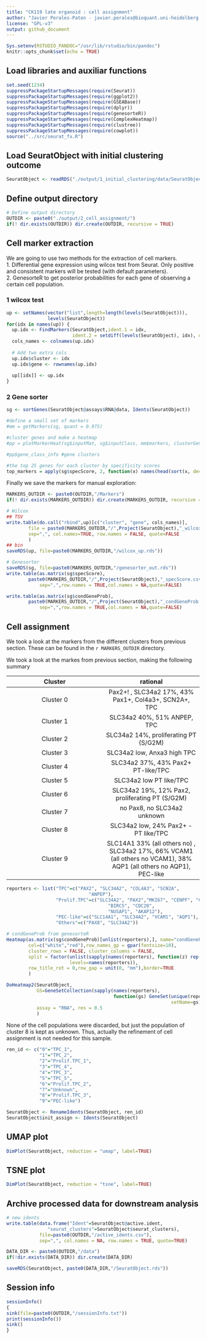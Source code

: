 ```yaml
---
title: "CK119 late organoid : cell assignment"
author: "Javier Perales-Paton - javier.perales@bioquant.uni-heidelberg.de"
license: "GPL-v3"
output: github_document
---
```



```r
Sys.setenv(RSTUDIO_PANDOC="/usr/lib/rstudio/bin/pandoc")
knitr::opts_chunk$set(echo = TRUE)
```

## Load libraries and auxiliar functions
```r
set.seed(1234)
suppressPackageStartupMessages(require(Seurat))
suppressPackageStartupMessages(require(ggplot2))
suppressPackageStartupMessages(require(GSEABase))
suppressPackageStartupMessages(require(dplyr))
suppressPackageStartupMessages(require(genesorteR))
suppressPackageStartupMessages(require(ComplexHeatmap))
suppressPackageStartupMessages(require(clustree))
suppressPackageStartupMessages(require(cowplot))
source("../src/seurat_fx.R")
```

## Load SeuratObject with initial clustering outcome
```r
SeuratObject <- readRDS("./output/1_initial_clustering/data/SeuratObject.rds")
```
## Define output directory
```r
# Define output directory
OUTDIR <- paste0("./output/2_cell_assignment/")
if(! dir.exists(OUTDIR)) dir.create(OUTDIR, recursive = TRUE)
```

## Cell marker extraction
We are going to use two methods for the extraction of cell markers.   
1. Differential gene expression using wilcox test from Seurat. Only positive
   and consistent markers will be tested (with default parameters).   
2. GenesorteR to get posterior probabilities for each gene of observing a certain
cell population.

### 1 wilcox test

```r
up <- setNames(vector("list",length=length(levels(SeuratObject))), 
               levels(SeuratObject))
for(idx in names(up)) {
  up.idx <- FindMarkers(SeuratObject,ident.1 = idx, 
                        ident.2 = setdiff(levels(SeuratObject), idx), only.pos=T)
  cols_names <- colnames(up.idx)
  
  # Add two extra cols
  up.idx$cluster <- idx
  up.idx$gene <- rownames(up.idx)
  
  up[[idx]] <- up.idx
}
```

### 2 Gene sorter

```r
sg <- sortGenes(SeuratObject@assays$RNA@data, Idents(SeuratObject))

#define a small set of markers
#mm = getMarkers(sg, quant = 0.975)

#cluster genes and make a heatmap
#pp = plotMarkerHeat(sg$inputMat, sg$inputClass, mm$markers, clusterGenes=TRUE, outs = TRUE)

#pp$gene_class_info #gene clusters

#the top 25 genes for each cluster by specificity scores
top_markers = apply(sg$specScore, 2, function(x) names(head(sort(x, decreasing = TRUE), n = 25)))

```

Finally we save the markers for manual exploration:

```r
MARKERS_OUTDIR <- paste0(OUTDIR,"/Markers")
if(! dir.exists(MARKERS_OUTDIR)) dir.create(MARKERS_OUTDIR, recursive = TRUE)

# Wilcox
## TSV
write.table(do.call("rbind",up)[c("cluster", "gene", cols_names)],
	    file = paste0(MARKERS_OUTDIR,"/",Project(SeuratObject),"_wilcox_DEGs_up.csv"),
	    sep=",", col.names=TRUE, row.names = FALSE, quote=FALSE
	    )
## bin
saveRDS(up, file=paste0(MARKERS_OUTDIR,"/wilcox_up.rds"))

# Genesorter
saveRDS(sg, file=paste0(MARKERS_OUTDIR,"/genesorter_out.rds"))
write.table(as.matrix(sg$specScore), 
	    paste0(MARKERS_OUTDIR,"/",Project(SeuratObject),"_specScore.csv"),
            sep=",",row.names = TRUE,col.names = NA,quote=FALSE)

write.table(as.matrix(sg$condGeneProb), 
	    paste0(MARKERS_OUTDIR,"/",Project(SeuratObject),"_condGeneProb.csv"),
            sep=",",row.names = TRUE,col.names = NA,quote=FALSE)
```


## Cell assignment
We took a look at the markers from the different clusters from previous section. These can be found in the `r MARKERS_OUTDIR` directory.

We took a look at the markes from previous section, making the following summary

| Cluster | rational |
|:---:|:---:|
| Cluster 0 | Pax2+! , SLC34a2 17%, 43% Pax1+, Col4a3+, SCN2A+, TPC |
| Cluster 1 | SLC34a2 40%, 51% ANPEP, TPC |
| Cluster 2 | SLC34a2 14%, proliferating PT (S/G2M) |
| Cluster 3 | SLC34a2 low, Anxa3 high TPC |
| Cluster 4 | SLC34a2 37%, 43% Pax2+ PT-like/TPC |
| Cluster 5 | SLC34a2 low PT like/TPC |
| Cluster 6 | SLC34a2 19%, 12% Pax2, proliferating PT (S/G2M) |
| Cluster 7 | no Pax8, no SLC34a2  unknown |
| Cluster 8 | SLC34a2 low, 24% Pax2+ - PT like/TPC |
| Cluster 9 | SLC14A1 33% (all others no) , SLC34a2 17%, 66% VCAM1 (all others no VCAM1), 38% AQP1 (all others no AQP1),  PEC-like |


```r
reporters <- list("TPC"=c("PAX2", "SLC34A2", "COL4A3", "SCN2A",
                              "ANPEP"),
                  "Prolif.TPC"=c("SLC34A2", "PAX2","MKI67", "CENPF", "CDKN3", 
                                     "BIRC5", "CDC20",
                                     "NUSAP1", "AKAP12"),
                  "PEC-like"=c("SLC14A1", "SLC34A2", "VCAM1", "AQP1"),
                  "Others"=c("PAX8", "SLC34A2"))
```


```r
# condGeneProb from genesorteR
Heatmap(as.matrix(sg$condGeneProb)[unlist(reporters),], name="condGeneProb",
        col=c("white","red"),row_names_gp = gpar(fontsize=10),
        cluster_rows = FALSE, cluster_columns = FALSE,
        split = factor(unlist(sapply(names(reporters), function(z) rep(z,length(reporters[[z]])))),
                       levels=names(reporters)),
        row_title_rot = 0,row_gap = unit(0, "mm"),border=TRUE
        )
```

```r
DoHeatmap2(SeuratObject, 
           GS=GeneSetCollection(sapply(names(reporters), 
                                       function(gs) GeneSet(unique(reporters[[gs]]), 
                                                            setName=gs))),
           assay = "RNA", res = 0.5
           )
```

None of the cell populations were discarded, but just the population of cluster 8
 is kept as unknown. Thus, actually the refinement of cell assignment is not 
 needed for this sample.
 
```r
ren_id <- c("0"="TPC_1",
            "1"="TPC_2",
            "2"="Prolif.TPC_1",
            "3"="TPC_4",
            "4"="TPC_3",
            "5"="TPC_5",
            "6"="Prolif.TPC_2",
            "7"="Unknown",
            "8"="Prolif.TPC_3",
            "9"="PEC-like")
```



```r
SeuratObject <- RenameIdents(SeuratObject, ren_id)
SeuratObject$init_assign <- Idents(SeuratObject)
```


## UMAP plot
```r
DimPlot(SeuratObject, reduction = "umap", label=TRUE)
```

## TSNE plot
```r
DimPlot(SeuratObject, reduction = "tsne", label=TRUE)
```


## Archive processed data for downstream analysis
```r
# new idents
write.table(data.frame("Ident"=SeuratObject@active.ident,
		       "seurat_clusters"=SeuratObject$seurat_clusters),
            file=paste0(OUTDIR,"/active_idents.csv"),
            sep=",", col.names = NA, row.names = TRUE, quote=TRUE)
```

```r
DATA_DIR <- paste0(OUTDIR,"/data")
if(!dir.exists(DATA_DIR)) dir.create(DATA_DIR)
```

```r
saveRDS(SeuratObject, paste0(DATA_DIR,"/SeuratObject.rds"))
```                                                                                                                                                                                                         

## Session info

```r
sessionInfo()
{                                                                                                                                                                                                           
sink(file=paste0(OUTDIR,"/sessionInfo.txt"))
print(sessionInfo())
sink()
}
```

